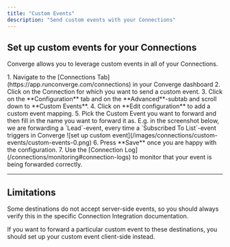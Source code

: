 ```yaml
---
title: "Custom Events"
description: "Send custom events with your Connections"
---
```


## Set up custom events for your Connections

Converge allows you to leverage custom events in all of your Connections.

<Accordion icon="location-dot" title="How to set up custom events for your Connection">
1. Navigate to the [Connections Tab](https://app.runconverge.com/connections) in your Converge dashboard
2. Click on the Connection for which you want to send a custom event.
3. Click on the **Configuration** tab and on the **Advanced**-subtab and scroll down to **Custom Events**.
4. Click on **Edit configuration** to add a custom event mapping.
5. Pick the Custom Event you want to forward and then fill in the name you want to forward it as. 
    <Info> E.g. in the screenshot below, we are forwarding a `Lead`-event, every time a `Subscribed To List`-event triggers in Converge </Info>
    <Frame>
    ![set up custom event](/images/connections/custom-events/custom-events-0.png)
    </Frame>
6. Press **Save** once you are happy with the configuration.
7. Use the [Connection Log](/connections/monitoring#connection-logs) to monitor that your event is being forwarded correctly.
    
</Accordion>


---

## Limitations

Some destinations do not accept server-side events, so you should always verify this in the specific Connection Integration documentation.

If you want to forward a particular custom event to these destinations, you should set up your custom event client-side instead.


